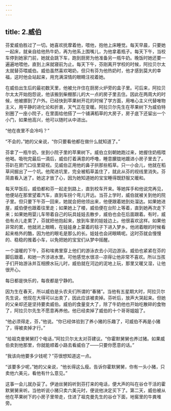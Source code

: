 ```yaml
---
---
---
```

title: 2.威伯
---




芬爱威伯胜过了一切。她喜欢抚摩着他，喂他，抱他上床睡觉。每天早晨，只要她一起床，就亲自给他热牛奶，再为他系上围嘴儿，为他拿着瓶子。每天下午，当校车停到她家门前，她就会跳下车，跑到厨房为他准备另一瓶牛奶。晚饭时她还要一遍遍地喂他，直到上床就寝前为止。每天下午，芬刚离开学校的时候，阿拉贝尔太太就替芬喂威伯。威伯虽然喜欢喝奶，但只有芬为他热奶时，他才感到莫大的幸福，这时他会站起来，用充满深情的眼睛注视着她。

在威伯出生后的最初数天里，他被允许住在厨房火炉旁的盒子里。可后来，阿拉贝尔太太开始抱怨说，他该搬到柴棚那儿的大一点的房子里去住。因此在两周大的时候，他被挪到了户外。已经快到苹果树开花的时候了学方面，用唯心主义代替唯物主义，用平静的进化论和折衷，天气正在变暖。阿拉贝尔先生在苹果树下为威伯特别圈了一座小院子，在里面给他搭了一个铺满稻草的大房子，房子底下还留出一个小门，如果他高兴，他可以随时从中进出。

“他在夜里不会冷吗？”

“不会的，”她的父亲说，“你只要看他都在做什么就知道了。”

芬拿了一瓶牛奶，坐到小院子里的苹果树下。威伯立刻朝她跑过来，她握住奶瓶喂他喝。吸吮完最后一滴后，威伯打着满意的呼噜，睡意朦胧地踱进小房子里去了。芬趴在房门口往里窥视。见威伯正用他的鼻子拱那些稻草。只一小会儿，他就在稻草间掘出了一个坑。他爬进坑里，完全被稻草盖住了，就此从芬的视线里消失。芬简直看入迷了。她这才放了心，因为她知道她的宝宝睡得既舒服又暖和。

每天早饭后，威伯都和芬一起走到路上，直到校车开来。等她挥手和他说完再见，他便站在那里望着汽车，直到车拐个弯儿开远。当芬上学时，威伯就被关到他的院子里。但只要下午芬一回来，她就会把他领出来，他便跟着她到处溜达。如果她进屋，威伯便也跟着往里走；如果她上了楼，威伯便在台阶上等着，直到她再次走下来；如果她用婴儿车带着自己的玩具娃娃去散步，威伯也会在后面跟着。有时，威伯有点儿走累了，芬就把他抱起来，放到车里的娃娃边上。他很喜欢这样。如果他非常的累，他就闭上眼睛，在娃娃身上蒙着的毯子下进入梦乡。他闭着眼的时候看起来格外的酷，因为他的眼毛是那么的长。娃娃也会闭眼睛呢。这时芬就会慢慢的、稳稳的推着小车，以免把她的宝宝们从梦中摇醒。

一个温暖的下午，芬和埃弗里穿上他们的游泳衣去小河边游泳。威伯也紧紧在芬的脚后跟着，和她一齐涉进水里。可他感觉水很凉--凉得让他非常不喜欢。所以当孩子们开始游泳并互相撩水玩儿时，威伯就在河边的泥地上玩，那里又暖又湿，让他很开心。

每日都是快乐的，每夜都是宁静的。

因为生在春天，所以威伯是头农夫们所谓的“春猪”。当他有五星期大时，阿拉贝尔先生说，他现在大得可以出卖了，因此应该被卖掉。芬听后，放声大哭起来。但她的父亲却还是坚持要卖威伯。威伯的食量变大了，除了牛奶他也开始吃散碎的食物了，阿拉贝尔先生不愿意再养他。他已经卖掉了威伯的十个哥哥姐姐了。

“他必须得走，芬，”他说。“你已经体验到了养小猪的乐趣了，可威伯不再是小猪了，得被卖掉才行。”

“给祖克曼舅舅打个电话，”阿拉贝尔太太对芬建议。“你霍默舅舅也养过猪。如果威伯卖到他那里，你就能顺着小路去看威伯了——只要你愿意的话。”

“我该向他要多少钱呢？”芬很想知道这一点。

“该要多少呢，”她的父亲说，“他长得这么瘦。告诉你霍默舅舅，你有一头小猪，只卖他六美元，看他有什么意见。”

这事一会儿就办妥了。伊迪丝舅妈听到芬打来的电话，便大声的叫在谷仓干活的霍默舅舅来听。当他听说小猪只卖六美元时，便说他决定买下了。第二天，威伯被从他在苹果树下的小房子里带走，住进了祖克曼先生的谷仓下面，地窖里的牛粪堆旁。